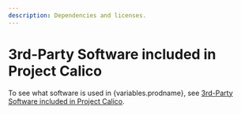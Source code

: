 ```yaml
---
description: Dependencies and licenses.
---
```



# 3rd-Party Software included in Project Calico

To see what software is used in {variables.prodname}, see [3rd-Party Software included in Project Calico](https://docs.tigera.io/calico/licenses/projectcalico_{variables.version}.html).